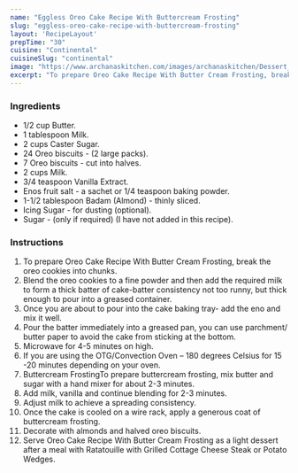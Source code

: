 ---
name: "Eggless Oreo Cake Recipe With Buttercream Frosting"
slug: "eggless-oreo-cake-recipe-with-buttercream-frosting"
layout: 'RecipeLayout'
prepTime: "30"
cuisine: "Continental"
cuisineSlug: "continental"
image: "https://www.archanaskitchen.com/images/archanaskitchen/Dessert_Cakes/eggless-oreo-cake_400.jpg"
excerpt: "To prepare Oreo Cake Recipe With Butter Cream Frosting, break the oreo cookies into chunks"
---

### Ingredients

- 1/2 cup Butter.
- 1 tablespoon Milk.
- 2 cups Caster Sugar.
- 24 Oreo biscuits - (2 large packs).
- 7 Oreo biscuits - cut into halves.
- 2 cups Milk.
- 3/4 teaspoon Vanilla Extract.
- Enos fruit salt - a sachet or 1/4 teaspoon baking powder.
- 1-1/2 tablespoon Badam (Almond) - thinly sliced.
- Icing Sugar - for dusting (optional).
- Sugar - (only if required) (I have not added in this recipe).

### Instructions

1. To prepare Oreo Cake Recipe With Butter Cream Frosting, break the oreo cookies into chunks.
1. Blend the oreo cookies to a fine powder and then add the required milk to form a thick batter of cake-batter consistency not too runny, but thick enough to pour into a greased container.
1. Once you are about to pour into the cake baking tray- add the eno and mix it well.
1. Pour the batter immediately into a greased pan, you can use parchment/ butter paper to avoid the cake from sticking at the bottom.
1. Microwave for 4-5 minutes on high.
1. If you are using the OTG/Convection Oven – 180 degrees Celsius for 15 -20 minutes depending on your oven.
1. Buttercream FrostingTo prepare buttercream frosting, mix butter and sugar with a hand mixer for about 2-3 minutes.
1. Add milk, vanilla and continue blending for 2-3 minutes.
1. Adjust milk to achieve a spreading consistency.
1. Once the cake is cooled on a wire rack, apply a generous coat of buttercream frosting.
1. Decorate with almonds and halved oreo biscuits.
1. Serve Oreo Cake Recipe With Butter Cream Frosting as a light dessert after a meal with Ratatouille with Grilled Cottage Cheese Steak or Potato Wedges.
